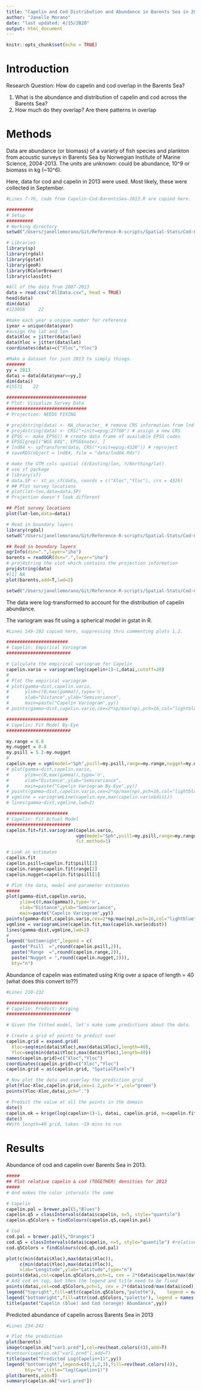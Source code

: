```yaml
---
title: "Capelin and Cod Distribution and Abundance in Barents Sea in 2013"
author: "Janelle Morano"
date: "last updated: 4/15/2020"
output: html_document
---
```


```r
knitr::opts_chunk$set(echo = TRUE)
```

# Introduction

Research Question: How do capelin and cod overlap in the Barents Sea?

1. What is the abundance and distribution of capelin and cod across the Barents Sea?
1. How much do they overlap? Are there patterns in overlap


# Methods

Data are abundance (or biomass) of a variety of fish species and plankton from acoustic surveys in Barents Sea by Norwegian Institute of Marine Science, 2004-2013. The units are unknown: could be abundance, 10^9 or biomass in kg (~10^6).

Here, data for cod and capelin in 2013 were used. Most likely, these were collected in September.

```r

#Lines 7-76, code from Capelin-Cod-BarentsSea-2013.R are copied here.

##########
# Setup
##########
# Working directory
setwd("/Users/janellemorano/Git/Reference-R-scripts/Spatial-Stats/Cod-Capelin-Project")

# Libraries
library(sp)
library(rgdal)
library(gstat)
library(geoR)
library(RColorBrewer)
library(classInt)

#All of the data from 2007-2013
data = read.csv("AllData.csv", head = TRUE)
head(data)
dim(data)
#123056     22

#make each year a unique number for reference
iyear = unique(data$year)
#assign the lat and lon
data$Xloc = jitter(data$lon)
data$Yloc = jitter(data$lat)
coordinates(data)=c("Xloc","Yloc")

#Make a dataset for just 2013 to simply things.
#######
yy = 2013
datai = data[data$year==yy,]
dim(datai)
#15571    22

##############################
# Plot: Visualize Survey Data
##############################
# Projection: NEEDS FIXING

# proj4string(data) <- NA_character_ # remove CRS information from lnd
# proj4string(data) <- CRS("+init=epsg:27700") # assign a new CRS
# EPSG <- make_EPSG() # create data frame of available EPSG codes
# EPSG[grepl("WGS 84$", EPSG$note), ]
# lnd84 <- spTransform(data, CRS("+init=epsg:4326")) # reproject
# saveRDS(object = lnd84, file = "data/lnd84.Rds")

# make the UTM cols spatial (X/Easting/lon, Y/Northing/lat)
# use sf package
# library(sf)
# data.SP <- st_as_sf(data, coords = c("Xloc","Yloc"), crs = 4326)
# ## Plot survey locations
# plot(lat~lon,data=data.SP)
# Projection doesn't look different

## Plot survey locations
plot(lat~lon,data=datai)

# Read in boundary layers
library(rgdal)
setwd("/Users/janellemorano/Git/Reference-R-scripts/Spatial-Stats/Cod-Capelin-Project/Barents Sea Shp")

## Read in boundary layers
ogrInfo(dsn=".",layer="iho")
barents = readOGR(dsn=".",layer="iho")
# proj4string the slot which contains the projection information
proj4string(data)
#[1] NA
plot(barents,add=T,lwd=2)

setwd("/Users/janellemorano/Git/Reference-R-scripts/Spatial-Stats/Cod-Capelin-Project")
```

The data were log-transformed to account for the distribution of capelin abundance.

The variogram was fit using a spherical model in gstat in R.

```r

#Lines 149-192 copied here, suppressing thru commenting plots 1,2.

#######################
# Capelin: Empirical Variogram
########################

# Calculate the empirical variogram for Capelin
capelin.vario = variogram(log(capelin+1)~1,datai,cutoff=20)
#
# Plot the empirical variogram
# plot(gamma~dist,capelin.vario,
#      ylim=c(0,max(gamma)),type='n',
#      xlab="Distance",ylab="Semivariance",
#      main=paste("Capelin Variogram",yy))
# points(gamma~dist,capelin.vario,cex=2*np/max(np),pch=16,col="lightblue")

#######################
# Capelin: Fit Model By-Eye
########################

my.range = 8.8
my.nugget = 0.8
my.psill = 5.2-my.nugget
#
capelin.eye = vgm(model="Sph",psill=my.psill,range=my.range,nugget=my.nugget)
# plot(gamma~dist,capelin.vario,
#      ylim=c(0,max(gamma)),type='n',
#      xlab="Distance",ylab="Semivariance",
#      main=paste("Capelin Variogram By-Eye",yy))
# points(gamma~dist,capelin.vario,cex=2*np/max(np),pch=16,col="lightblue")
# vgmline = variogramLine(capelin.eye,max(capelin.vario$dist))
# lines(gamma~dist,vgmline,lwd=2)

#######################
# Capelin: Fit Actual Model
########################
capelin.fit=fit.variogram(capelin.vario,
                          vgm(model="Sph",psill=my.psill,range=my.range,nugget=my.nugget),
                          fit.method=1)

# Look at estimates
capelin.fit
capelin.psill=capelin.fit$psill[2]
capelin.range=capelin.fit$range[2]
capelin.nugget=capelin.fit$psill[1]

# Plot the data, model and parameter estimates
#####
plot(gamma~dist,capelin.vario,
     ylim=c(0,max(gamma)),type='n',
     xlab="Distance",ylab="Semivariance",
     main=paste("Capelin Variogram",yy))
points(gamma~dist,capelin.vario,cex=2*np/max(np),pch=16,col="lightblue")
vgmline = variogramLine(capelin.fit,max(capelin.vario$dist))
lines(gamma~dist,vgmline,lwd=2)
#
legend("bottomright",legend = c(
  paste("Psill  =",round(capelin.psill,2)),
  paste("Range  =",round(capelin.range,2)),
  paste("Nugget = ",round(capelin.nugget,2))),
  bty="n")
```

Abundance of capelin was estimated using Krig over a space of length = 40 (what does this convert to??)

```r
#Lines 210-232

#######################
# Capelin: Predict: Kriging
########################

# Given the fitted model, let's make some predictions about the data.

# Create a grid of points to predict over
capelin.grid = expand.grid(
  Xloc=seq(min(datai$Xloc),max(datai$Xloc),length=40),
  Yloc=seq(min(datai$Yloc),max(datai$Yloc),length=40))
names(capelin.grid)=c("Xloc","Yloc")
coordinates(capelin.grid)=c("Xloc","Yloc")
capelin.grid = as(capelin.grid, "SpatialPixels")

# Now plot the data and overlay the prediction grid
plot(Yloc~Xloc,capelin.grid,cex=1.2,pch='+',col="green")
points(Yloc~Xloc,datai,pch=".")	

# Predict the value at all the points in the domain
date()	
capelin.ok = krige(log(capelin+1)~1, datai, capelin.grid, m=capelin.fit)	
date()
#With length=40 grid, takes ~19 mins to run
```

# Results

Abundance of cod and capelin over Barents Sea in 2013.

```r
#####
## Plot relative capelin & cod (TOGETHER) densities for 2013
#####
# And makes the color intervals the same

# Capelin
capelin.pal = brewer.pal(5,"Blues")
capelin.q5 = classIntervals(datai$capelin, n=5, style="quantile")
capelin.q5Colors = findColours(capelin.q5,capelin.pal)

# Cod
cod.pal = brewer.pal(5,"Oranges")
cod.q5 = classIntervals(datai$capelin, n=5, style="quantile") #relative to capelin
cod.q5Colors = findColours(cod.q5,cod.pal)

plot(c(min(datai$Xloc),max(datai$Xloc)),
     c(min(datai$Yloc),max(datai$Yloc)),
     xlab="Longitude",ylab="Latitude",type="n")
points(datai,col=capelin.q5Colors,pch=1, cex = 2*(datai$capelin/max(datai$capelin))) 
# Add cod on top, but then the legend and title need to be fixed
points(datai,col=cod.q5Colors,pch=1, cex = 2*(datai$cod/max(datai$cod)))
legend("topright",fill=attr(capelin.q5Colors,"palette"),	legend = names(attr(capelin.q5Colors,"table")),bty="n")
legend("bottomright",fill=attr(cod.q5Colors,"palette"),	legend = names(attr(cod.q5Colors,"table")),bty="n")
title(paste("Capelin (blue) and Cod (orange) Abundance",yy))

```

Predicted abundance of capelin across Barents Sea in 2013

```r
#Lines 234-242

# Plot the prediction
plot(barents)
image(capelin.ok["var1.pred"],col=rev(heat.colors(4)),add=T)
#contour(capelin.ok["var1.pred"],add=T)
title(paste("Predicted Log(Capelin+1)",yy))
legend("bottomright",legend=c(0,1,2,3),fill=rev(heat.colors(4)),
       bty="n",title="log(Capelin+1)")
plot(barents,add=T)
summary(capelin.ok["var1.pred"])
```
